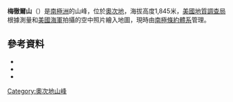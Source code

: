 {{coord|78|17|S|159|0|E|source:GNIS|display=title}}

'''梅徹爾山'''（{{lang-en|Mount Metschel}}）是[[南極洲|南極洲]]的山峰，位於[[奧次地|奧次地]]，海拔高度1,845米，[[美國地質調查局|美國地質調查局]]根據測量和[[美國海軍|美國海軍]]拍攝的空中照片繪入地圖，現時由[[南極條約體系|南極條約體系]]管理。

==參考資料==
*{{cite gnis | type = antarid | id = 9908| name = Mount Metschel| accessdate = 2013-09-20}}
*{{cite book |editor-first= Fred G. |editor-last= Alberts |title= Geographic Names of the Antarctic |url= http://archive.org/download/GeographicNamesOfTheAntarctic2ndEdition/Gna-GeographicNamesOfTheAntarctic2ndEdition1995.pdf |accessdate= 5 April 2012 |edition= second |date= June 1995 |publisher= [[United_States_Board_on_Geographic_Names|United States Board on Geographic Names]] |page= 488}}
*{{usgs-gazetteer|id=9908}}

{{DEFAULTSORT:Mount Metschel}}
[[Category:奧次地山峰|Category:奧次地山峰]]


{{OatesLand-geo-stub}}